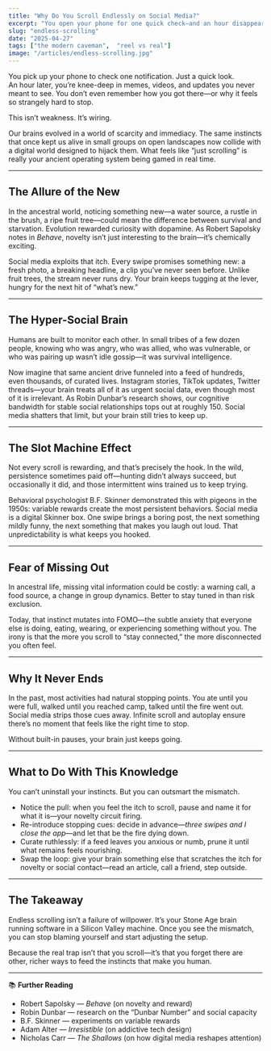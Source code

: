 ```yaml
---
title: "Why Do You Scroll Endlessly on Social Media?"
excerpt: "You open your phone for one quick check—and an hour disappears. It’s not weakness, it’s wiring: instincts tuned for novelty, social monitoring, and survival now collide with infinite feeds designed to exploit them."
slug: "endless-scrolling"
date: "2025-04-27"
tags: ["the modern caveman",  "reel vs real"]
image: "/articles/endless-scrolling.jpg"
---
```

You pick up your phone to check one notification. Just a quick look.  
An hour later, you’re knee-deep in memes, videos, and updates you never meant to see. You don’t even remember how you got there—or why it feels so strangely hard to stop.  

This isn’t weakness. It’s wiring.  

Our brains evolved in a world of scarcity and immediacy. The same instincts that once kept us alive in small groups on open landscapes now collide with a digital world designed to hijack them. What feels like “just scrolling” is really your ancient operating system being gamed in real time.  

---

## The Allure of the New  

In the ancestral world, noticing something new—a water source, a rustle in the brush, a ripe fruit tree—could mean the difference between survival and starvation. Evolution rewarded curiosity with dopamine. As Robert Sapolsky notes in *Behave*, novelty isn’t just interesting to the brain—it’s chemically exciting.  

Social media exploits that itch. Every swipe promises something new: a fresh photo, a breaking headline, a clip you’ve never seen before. Unlike fruit trees, the stream never runs dry. Your brain keeps tugging at the lever, hungry for the next hit of “what’s new.”  

---

## The Hyper-Social Brain  

Humans are built to monitor each other. In small tribes of a few dozen people, knowing who was angry, who was allied, who was vulnerable, or who was pairing up wasn’t idle gossip—it was survival intelligence.  

Now imagine that same ancient drive funneled into a feed of hundreds, even thousands, of curated lives. Instagram stories, TikTok updates, Twitter threads—your brain treats all of it as urgent social data, even though most of it is irrelevant. As Robin Dunbar’s research shows, our cognitive bandwidth for stable social relationships tops out at roughly 150. Social media shatters that limit, but your brain still tries to keep up.  

---

## The Slot Machine Effect  

Not every scroll is rewarding, and that’s precisely the hook. In the wild, persistence sometimes paid off—hunting didn’t always succeed, but occasionally it did, and those intermittent wins trained us to keep trying.  

Behavioral psychologist B.F. Skinner demonstrated this with pigeons in the 1950s: variable rewards create the most persistent behaviors. Social media is a digital Skinner box. One swipe brings a boring post, the next something mildly funny, the next something that makes you laugh out loud. That unpredictability is what keeps you hooked.  

---

## Fear of Missing Out  

In ancestral life, missing vital information could be costly: a warning call, a food source, a change in group dynamics. Better to stay tuned in than risk exclusion.  

Today, that instinct mutates into FOMO—the subtle anxiety that everyone else is doing, eating, wearing, or experiencing something without you. The irony is that the more you scroll to “stay connected,” the more disconnected you often feel.  

---

## Why It Never Ends  

In the past, most activities had natural stopping points. You ate until you were full, walked until you reached camp, talked until the fire went out. Social media strips those cues away. Infinite scroll and autoplay ensure there’s no moment that feels like the right time to stop.  

Without built-in pauses, your brain just keeps going.  

---

## What to Do With This Knowledge  

You can’t uninstall your instincts. But you can outsmart the mismatch.  

- Notice the pull: when you feel the itch to scroll, pause and name it for what it is—your novelty circuit firing.  
- Re-introduce stopping cues: decide in advance—*three swipes and I close the app*—and let that be the fire dying down.  
- Curate ruthlessly: if a feed leaves you anxious or numb, prune it until what remains feels nourishing.  
- Swap the loop: give your brain something else that scratches the itch for novelty or social contact—read an article, call a friend, step outside.  

---

## The Takeaway  

Endless scrolling isn’t a failure of willpower. It’s your Stone Age brain running software in a Silicon Valley machine. Once you see the mismatch, you can stop blaming yourself and start adjusting the setup.  

Because the real trap isn’t that you scroll—it’s that you forget there are other, richer ways to feed the instincts that make you human.  

---

📚 **Further Reading**  
- Robert Sapolsky — *Behave* (on novelty and reward)  
- Robin Dunbar — research on the “Dunbar Number” and social capacity  
- B.F. Skinner — experiments on variable rewards  
- Adam Alter — *Irresistible* (on addictive tech design)  
- Nicholas Carr — *The Shallows* (on how digital media reshapes attention)  
